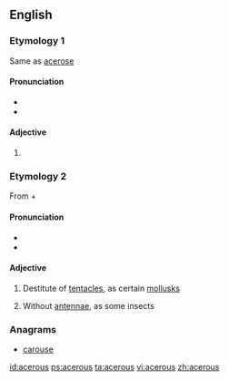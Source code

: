 ==English==

===Etymology 1===
Same as [[acerose]]

====Pronunciation====
* {{IPA|/ˈæs.əɹ.əs/}}
* {{hyphenation|ac|er|ous}}

====Adjective====
{{en-adj|-}}

# {{alternative spelling of|acerose}}

===Etymology 2===
From {{etyl|grc|en}} {{term|ἀ-||not|tr=a-|lang=grc|sc=polytonic}} + {{term|κέρας||horn|tr=keras|lang=grc|sc=polytonic}}

====Pronunciation====
* {{IPA|/eɪˈsɪeɹ.əs/}}
* {{hyphenation|a|ce|rous}}

====Adjective====
{{en-adj|-}}

# {{context|zoology|lang=en}} Destitute of [[tentacles]], as certain [[mollusks]]
# {{context|zoology|lang=en}} Without [[antennae]], as some insects

===Anagrams===
* [[carouse#English|carouse]]

[[id:acerous]]
[[ps:acerous]]
[[ta:acerous]]
[[vi:acerous]]
[[zh:acerous]]
